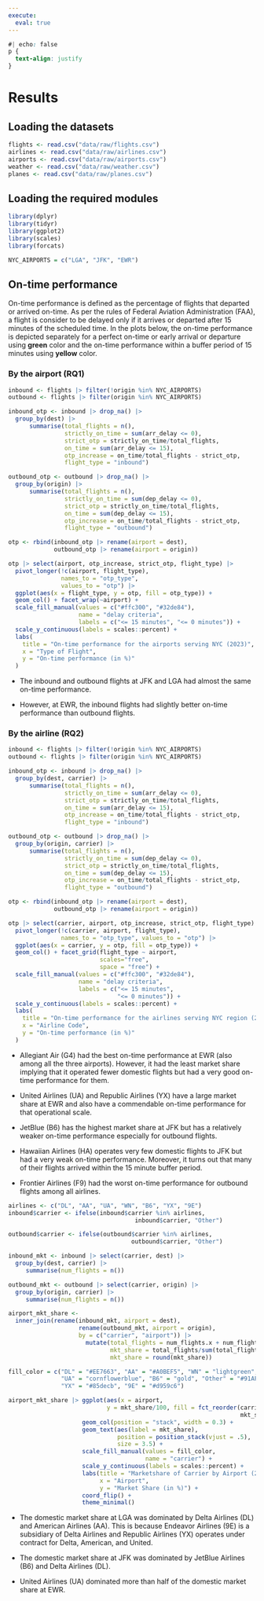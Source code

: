 ```yaml
---
execute:
  eval: true
---
```


```css
#| echo: false
p {
  text-align: justify
}
```

# Results

## Loading the datasets

```r

flights <- read.csv("data/raw/flights.csv")
airlines <- read.csv("data/raw/airlines.csv")
airports <- read.csv("data/raw/airports.csv")
weather <- read.csv("data/raw/weather.csv")
planes <- read.csv("data/raw/planes.csv")

```

## Loading the required modules

```r

library(dplyr)
library(tidyr)
library(ggplot2)
library(scales)
library(forcats)

NYC_AIRPORTS = c("LGA", "JFK", "EWR")

```

## On-time performance

On-time performance is defined as the percentage of flights that departed or arrived on-time. As per the rules of Federal Aviation Administration (FAA), a flight is consider to be delayed only if it arrives or departed after 15 minutes of the scheduled time. In the plots below, the on-time performance is depicted separately for a perfect on-time or early arrival or departure using **green** color and the on-time performance within a buffer period of 15 minutes using **yellow** color.

### By the airport (RQ1)

```r

inbound <- flights |> filter(!origin %in% NYC_AIRPORTS)
outbound <- flights |> filter(origin %in% NYC_AIRPORTS)

inbound_otp <- inbound |> drop_na() |>
  group_by(dest) |> 
      summarise(total_flights = n(),
                strictly_on_time = sum(arr_delay <= 0),
                strict_otp = strictly_on_time/total_flights,
                on_time = sum(arr_delay <= 15),
                otp_increase = on_time/total_flights - strict_otp,
                flight_type = "inbound")

outbound_otp <- outbound |> drop_na() |> 
  group_by(origin) |> 
      summarise(total_flights = n(),
                strictly_on_time = sum(dep_delay <= 0),
                strict_otp = strictly_on_time/total_flights,
                on_time = sum(dep_delay <= 15),
                otp_increase = on_time/total_flights - strict_otp,
                flight_type = "outbound")

otp <- rbind(inbound_otp |> rename(airport = dest), 
             outbound_otp |> rename(airport = origin))
```

```r

otp |> select(airport, otp_increase, strict_otp, flight_type) |> 
  pivot_longer(!c(airport, flight_type), 
               names_to = "otp_type", 
               values_to = "otp") |>  
  ggplot(aes(x = flight_type, y = otp, fill = otp_type)) + 
  geom_col() + facet_wrap(~airport) +
  scale_fill_manual(values = c("#ffc300", "#32de84"),
                    name = "delay criteria", 
                    labels = c("<= 15 minutes", "<= 0 minutes")) +
  scale_y_continuous(labels = scales::percent) +
  labs(
    title = "On-time performance for the airports serving NYC (2023)",
    x = "Type of Flight",
    y = "On-time performance (in %)"
  )

```

-   The inbound and outbound flights at JFK and LGA had almost the same on-time performance.

-   However, at EWR, the inbound flights had slightly better on-time performance than outbound flights.

### By the airline (RQ2)

```r

inbound <- flights |> filter(!origin %in% NYC_AIRPORTS)
outbound <- flights |> filter(origin %in% NYC_AIRPORTS)

inbound_otp <- inbound |> drop_na() |> 
  group_by(dest, carrier) |> 
      summarise(total_flights = n(),
                strictly_on_time = sum(arr_delay <= 0),
                strict_otp = strictly_on_time/total_flights,
                on_time = sum(arr_delay <= 15),
                otp_increase = on_time/total_flights - strict_otp,
                flight_type = "inbound")

outbound_otp <- outbound |> drop_na() |> 
  group_by(origin, carrier) |> 
      summarise(total_flights = n(),
                strictly_on_time = sum(dep_delay <= 0),
                strict_otp = strictly_on_time/total_flights,
                on_time = sum(dep_delay <= 15),
                otp_increase = on_time/total_flights - strict_otp,
                flight_type = "outbound")

otp <- rbind(inbound_otp |> rename(airport = dest), 
             outbound_otp |> rename(airport = origin))

```

```r

otp |> select(carrier, airport, otp_increase, strict_otp, flight_type) |> 
  pivot_longer(!c(carrier, airport, flight_type), 
               names_to = "otp_type", values_to = "otp") |>  
  ggplot(aes(x = carrier, y = otp, fill = otp_type)) + 
  geom_col() + facet_grid(flight_type ~ airport,
                          scales="free",
                          space = "free") +
  scale_fill_manual(values = c("#ffc300", "#32de84"),
                    name = "delay criteria", 
                    labels = c("<= 15 minutes", 
                               "<= 0 minutes")) +
  scale_y_continuous(labels = scales::percent) +
  labs(
    title = "On-time performance for the airlines serving NYC region (2023)",
    x = "Airline Code",
    y = "On-time performance (in %)"
  )

```

-   Allegiant Air (G4) had the best on-time performance at EWR (also among all the three airports). However, it had the least market share implying that it operated fewer domestic flights but had a very good on-time performance for them.

-   United Airlines (UA) and Republic Airlines (YX) have a large market share at EWR and also have a commendable on-time performance for that operational scale.

-   JetBlue (B6) has the highest market share at JFK but has a relatively weaker on-time performance especially for outbound flights.

-   Hawaiian Airlines (HA) operates very few domestic flights to JFK but had a very weak on-time performance. Moreover, it turns out that many of their flights arrived within the 15 minute buffer period.

-   Frontier Airlines (F9) had the worst on-time performance for outbound flights among all airlines.

```r

airlines <- c("DL", "AA", "UA", "WN", "B6", "YX", "9E")
inbound$carrier <- ifelse(inbound$carrier %in% airlines, 
                                    inbound$carrier, "Other")

outbound$carrier <- ifelse(outbound$carrier %in% airlines, 
                                   outbound$carrier, "Other")

inbound_mkt <- inbound |> select(carrier, dest) |> 
  group_by(dest, carrier) |>
     summarise(num_flights = n())

outbound_mkt <- outbound |> select(carrier, origin) |> 
  group_by(origin, carrier) |>
     summarise(num_flights = n())

airport_mkt_share <- 
  inner_join(rename(inbound_mkt, airport = dest), 
                    rename(outbound_mkt, airport = origin), 
                    by = c("carrier", "airport")) |> 
                      mutate(total_flights = num_flights.x + num_flights.y,
                             mkt_share = total_flights/sum(total_flights)*100.0,
                             mkt_share = round(mkt_share))


```

```r

fill_color = c("DL" = "#EE7663", "AA" = "#A0BEF5", "WN" = "lightgreen",
               "UA" = "cornflowerblue", "B6" = "gold", "Other" = "#91AFB3",
               "YX" = "#85decb", "9E" = "#d959c6")

airport_mkt_share |> ggplot(aes(x = airport, 
                            y = mkt_share/100, fill = fct_reorder(carrier, 
                                                                  mkt_share))) +
                     geom_col(position = "stack", width = 0.3) +
                     geom_text(aes(label = mkt_share), 
                               position = position_stack(vjust = .5),
                               size = 3.5) +
                     scale_fill_manual(values = fill_color,
                                       name = "carrier") +
                     scale_y_continuous(labels = scales::percent) +
                     labs(title = "Marketshare of Carrier by Airport (2023)", 
                          x = "Airport", 
                          y = "Market Share (in %)") + 
                     coord_flip() +
                     theme_minimal()

```

-   The domestic market share at LGA was dominated by Delta Airlines (DL) and American Airlines (AA). This is because Endeavor Airlines (9E) is a subsidiary of Delta Airlines and Republic Airlines (YX) operates under contract for Delta, American, and United.

-   The domestic market share at JFK was dominated by JetBlue Airlines (B6) and Delta Airlines (DL).

-   United Airlines (UA) dominated more than half of the domestic market share at EWR.
